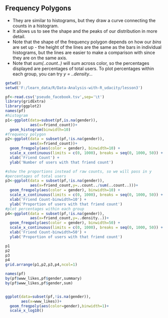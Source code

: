 ## Frequency Polygons

+ They are similar to histograms, but they draw a curve connecting the counts in a histogram.  
+ It allows us to see the shape and the peaks of our distribution in more detail.
+ Note that the shape of the frequency polygon depends on how our *bins* are set up - the height of the lines are the same as the bars in individual histograms, but the lines are easier to make a comparison with since they are on the same axis.
+ Note that *sum(..count..)* will sum across color, so the percentages displayed are percentages of total users. To plot percentages within each group, you can try *y = ..density...*
```r
getwd()
setwd('F:/learn_data/R/Data-Analysis-with-R_udacity/lesson3')

pf<-read.csv('pseudo_facebook.tsv',sep='\t')
library(gridExtra)
library(ggplot2)
names(pf)
#histogram
p1<-ggplot(data=subset(pf,is.na(gender)),
           aes(x=friend_count))+
  geom_histogram(binwidth=10)
#frequency polygon
p2<-ggplot(data = subset(pf,!is.na(gender)),
           aes(x=friend_count))+
  geom_freqpoly(aes(color = gender), binwidth=10) + 
  scale_x_continuous(limits = c(0, 1000), breaks = seq(0, 1000, 50)) + 
  xlab('Friend Count') + 
  ylab('Number of users with that friend count')

#show the proportions instead of raw counts, so we will pass in y
#percentages of total users
p3<-ggplot(data = subset(pf,!is.na(gender)),
           aes(x=friend_count,y=..count../sum(..count..)))+
  geom_freqpoly(aes(color = gender), binwidth=10) + 
  scale_x_continuous(limits = c(0, 1000), breaks = seq(0, 1000, 50)) + 
  xlab('Friend Count-binwidth=10') + 
  ylab('Proportion of users with that friend count')
#plot percentages within each group
p4<-ggplot(data = subset(pf,!is.na(gender)),
           aes(x=friend_count,y=..density..))+
  geom_freqpoly(aes(color = gender), binwidth=50) + 
  scale_x_continuous(limits = c(0, 1000), breaks = seq(0, 1000, 50)) + 
  xlab('Friend Count-binwidth=50') + 
  ylab('Proportion of users with that friend count')

p1
p2
p3
p4
grid.arrange(p1,p2,p3,p4,ncol=1)
```
```r
names(pf)
by(pf$www_likes,pf$gender,summary)
by(pf$www_likes,pf$gender,sum)


ggplot(data=subset(pf,!is.na(gender)),
       aes(x=www_likes))+
  geom_freqpoly(aes(color=gender),binwidth=1)+
  scale_x_log10()
```

